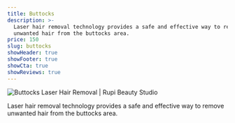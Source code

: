 ```yaml
---
title: Buttocks
description: >-
  Laser hair removal technology provides a safe and effective way to remove
  unwanted hair from the buttocks area.
price: 150
slug: buttocks
showHeader: true
showFooter: true
showCta: true
showReviews: true
---
```


![Buttocks Laser Hair Removal | Rupi Beauty Studio](/uploads/services/laser-hair-removal.webp 'Buttocks Laser Hair Removal  | Rupi Beauty Studio')

Laser hair removal technology provides a safe and effective way to remove unwanted hair from the buttocks area.
